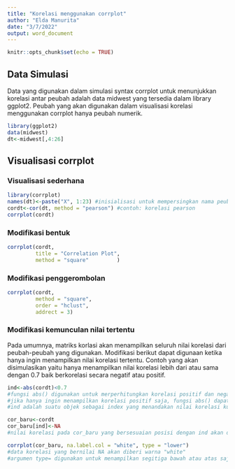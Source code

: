 ```yaml
---
title: "Korelasi menggunakan corrplot"
author: "Elda Manurita"
date: "3/7/2022"
output: word_document
---
```


```r
knitr::opts_chunk$set(echo = TRUE)
```

## Data Simulasi
Data yang digunakan dalam simulasi syntax corrplot untuk menunjukkan korelasi antar peubah adalah data midwest yang tersedia dalam library ggplot2. Peubah yang akan digunakan dalam visualisasi korelasi menggunakan corrplot hanya peubah numerik.

```r
library(ggplot2)
data(midwest)
dt<-midwest[,4:26]
```

## Visualisasi corrplot
### Visualisasi sederhana
```r
library(corrplot)
names(dt)<-paste("X", 1:23) #inisialisasi untuk mempersingkan nama peubah
cordt<-cor(dt, method = "pearson") #contoh: korelasi pearson
corrplot(cordt)
```

### Modifikasi bentuk 
```r
corrplot(cordt,
         title = "Correlation Plot", 
         method = "square"         )
```

### Modifikasi penggerombolan
```r
corrplot(cordt,
         method = "square", 
         order = "hclust",
         addrect = 3)
```

### Modifikasi kemunculan nilai tertentu
Pada umumnya, matriks korlasi akan menampilkan seluruh nilai korelasi dari peubah-peubah yang digunakan. Modifikasi berikut dapat digunaan ketika hanya ingin menampilkan nilai korelasi tertentu. Contoh yang akan disimulasikan yaitu hanya menampilkan nilai korelasi lebih dari atau sama dengan 0.7 baik berkorelasi secara negatif atau positif.

```r
ind<-abs(cordt)<0.7
#fungsi abs() digunakan untuk merperhitungkan korelasi positif dan negatif
#jika hanya ingin menampilkan korelasi positif saja, fungsi abs() dapat dihilangkan
#ind adalah suatu objek sebagai index yang menandakan nilai korelasi kurang dari 0.7

cor_baru<-cordt
cor_baru[ind]<-NA
#nilai korelasi pada cor_baru yang bersesuaian posisi dengan ind akan diganti dengan "NA" sehingga yang akan tampil adalah nilai korelasi lebih dari atau sama dengan 0.7 baik korelasi positif maupun negatif

corrplot(cor_baru, na.label.col = "white", type = "lower")
#data korelasi yang bernilai NA akan diberi warna "white"
#argumen type= digunakan untuk menampilkan segitiga bawah atau atas saja dari matriks korelasi


```





